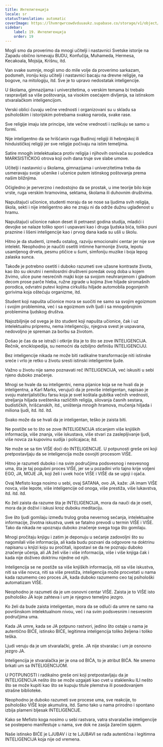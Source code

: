 ```yaml
---
title: Интелигенција
locale: sr
statusTranslation: automatic
coverImage: https://lhvmrqwrcowdvduuaukz.supabase.co/storage/v1/object/public/strapi-uploads/small_cover-educacion-fundamental.webp-2d51a7828a2b1309555be27f7e2a61a0.webp
sidebar:
    label: 19. Интелигенција
    order: 19
---
```

Mogli smo da proverimo da mnogi učitelji i nastavnici Svetske istorije na Zapadu obično ismevaju BUDU, Konfučija, Muhameda, Hermesa, Kecakoala, Mojsija, Krišnu, itd.

Van svake sumnje, mogli smo do mile volje da proverimo sarkazam, podsmeh, ironiju koju učitelji i nastavnici bacaju na drevne religije, na bogove, na mitologiju, itd. Sve je to upravo nedostatak inteligencije.

U školama, gimnazijama i univerzitetima, o verskim temama bi trebalo raspravljati sa više poštovanja, sa visokim osećajem divljenja, sa istinskom stvaralačkom inteligencijom.

Verski oblici čuvaju večne vrednosti i organizovani su u skladu sa psihološkim i istorijskim potrebama svakog naroda, svake rase.

Sve religije imaju iste principe, iste večne vrednosti i razlikuju se samo u formi.

Nije inteligentno da se hrišćanin ruga Budinoj religiji ili hebrejskoj ili hinduističkoj religiji jer sve religije počivaju na istim temeljima.

Satire mnogih intelektualaca protiv religija i njihovih osnivača su posledica MARKSISTIČKOG otrova koji ovih dana truje sve slabe umove.

Učitelji i nastavnici u školama, gimnazijama i univerzitetima treba da usmeravaju svoje učenike i učenice putem istinskog poštovanja prema našim bližnjima.

Očigledno je perverzno i nedostojno da se prostak, u ime teorije bilo koje vrste, ruga verskim hramovima, sektama, školama ili duhovnim društvima.

Napuštajući učionice, studenti moraju da se nose sa ljudima svih religija, škola, sekti i nije inteligentno ako ne znaju ni da održe dužnu uglađenost u hramu.

Napuštajući učionice nakon deset ili petnaest godina studija, mladići i devojke se nalaze toliko spori i uspavani kao i druga ljudska bića, toliko puni praznine i lišeni inteligencije kao i prvog dana kada su ušli u školu.

Hitno je da studenti, između ostalog, razviju emocionalni centar jer nije sve intelekt. Neophodno je naučiti osetiti intimne harmonije života, lepotu usamljenog drveta, pesmu ptičice u šumi, simfoniju muzike i boja lepog zalaska sunca.

Takođe je potrebno osetiti i duboko razumeti sve užasne kontraste života, kao što su okrutni i nemilosrdni društveni poredak ovog doba u kojem živimo, ulice pune nesrećnih majki koje sa svojom neuhranjenom i gladnom decom prose parče hleba, ružne zgrade u kojima žive hiljade siromašnih porodica, odvratni putevi kojima cirkulišu hiljade automobila pogonjenih gorivima koja oštećuju organizme, itd.

Student koji napušta učionice mora se suočiti ne samo sa svojim egoizmom i svojim problemima, već i sa egoizmom svih ljudi i sa mnogobrojnim problemima ljudskog društva.

Najozbiljnije od svega je što student koji napušta učionice, čak i uz intelektualnu pripremu, nema inteligenciju, njegova svest je uspavana, nedovoljno je spreman za borbu sa životom.

Došao je čas da se istraži i otkrije šta je to što se zove INTELIGENCIJA. Rečnik, enciklopedija, su nemoćni da ozbiljno definišu INTELIGENCIJU.

Bez inteligencije nikada ne može biti radikalne transformacije niti istinske sreće i vrlo je retko u životu sresti istinski inteligentne ljude.

Važno u životu nije samo poznavati reč INTELIGENCIJA, već iskusiti u sebi njeno duboko značenje.

Mnogi se hvale da su inteligentni, nema pijanice koja se ne hvali da je inteligentna, a Karl Marks, verujući da je previše inteligentan, napisao je svoju materijalističku farsu koja je svet koštala gubitka večnih vrednosti, streljanja hiljada sveštenika različitih religija, silovanja časnih sestara, budističkih, hrišćanskih, itd., uništenja mnogih hramova, mučenja hiljada i miliona ljudi, itd. itd. itd.

Svako može da se hvali da je inteligentan, teško je zaista biti.

Ne postiže se to što se zove INTELIGENCIJA sticanjem više knjiških informacija, više znanja, više iskustava, više stvari za zaslepljivanje ljudi, više novca za kupovinu sudija i policajaca; itd.

Ne može se sa tim VIŠE doći do INTELIGENCIJE. U potpunosti greše oni koji pretpostavljaju da se inteligencija može osvojiti procesom VIŠE.

Hitno je razumeti duboko i na svim područjima podsvesnog i nesvesnog uma, šta je taj pogubni proces VIŠE, jer se u pozadini vrlo tajno krije voljeni EGO, JA, MOJE JA, koji želi i uvek hoće VIŠE i VIŠE da se ugoji i ojača.

Ovaj Mefisto koga nosimo u sebi, ovaj SATANA, ovo JA, kaže: JA imam VIŠE novca, više lepote, više inteligencije od onoga, više prestiža, više lukavstva, itd. itd. itd.

Ko želi zaista da razume šta je INTELIGENCIJA, mora da nauči da je oseti, mora da je doživi i iskusi kroz duboku meditaciju.

Sve što ljudi gomilaju između trulog groba nevernog sećanja, intelektualne informacije, životna iskustva, uvek se fatalno prevodi u termin VIŠE i VIŠE. Tako da nikada ne upoznaju duboko značenje svega toga što gomilaju.

Mnogi pročitaju knjigu i zatim je deponuju u sećanje zadovoljni što su nagomilali više informacija, ali kada budu pozvani da odgovore na doktrinu napisanu u knjizi koju su pročitali, ispostavi se da ne poznaju duboko značenje učenja, ali JA želi više i više informacija, više i više knjiga čak i kada nije doživeo doktrinu nijedne od njih.

Inteligencija se ne postiže sa više knjiških informacija, niti sa više iskustva, niti sa više novca, niti sa više prestiža, inteligencija može procvetati u nama kada razumemo ceo proces JA, kada duboko razumemo ceo taj psihološki automatizam VIŠE.

Neophodno je razumeti da je um osnovni centar VIŠE. Zaista je to VIŠE isto psihološko JA koje zahteva i um je njegovo temeljno jezgro.

Ko želi da bude zaista inteligentan, mora da se odluči da umre ne samo na površinskom intelektualnom nivou, već i na svim podsvesnim i nesvesnim područjima uma.

Kada JA umre, kada se JA potpuno rastvori, jedino što ostaje u nama je autentično BIĆE, istinsko BIĆE, legitimna inteligencija toliko željena i toliko teška.

Ljudi veruju da je um stvaralački, greše. JA nije stvaralac i um je osnovno jezgro JA.

Inteligencija je stvaralačka jer je ona od BIĆA, to je atribut BIĆA. Ne smemo brkati um sa INTELIGENCIJOM.

U POTPUNOSTI i radikalno greše oni koji pretpostavljaju da je INTELIGENCIJA nešto što se može uzgajati kao cvet u stakleniku ILI nešto što se može kupiti kao što se kupuju titule plemstva ili posedovanjem strašne biblioteke.

Neophodno je duboko razumeti sve procese uma, sve reakcije, to psihološko VIŠE koje akumulira, itd. Samo tako u nama prirodno i spontano izbija plameni bljesak INTELIGENCIJE.

Kako se Mefisto koga nosimo u sebi rastvara, vatra stvaralačke inteligencije se postepeno manifestuje u nama, sve dok ne zasija žarećim sjajem.

Naše istinsko BIĆE je LJUBAV i iz te LJUBAVI se rađa autentična i legitimna INTELIGENCIJA koja nije od vremena.

